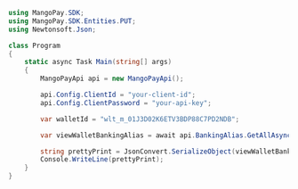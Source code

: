```csharp .NET 
using MangoPay.SDK;
using MangoPay.SDK.Entities.PUT;
using Newtonsoft.Json;

class Program
{
    static async Task Main(string[] args)
    {
        MangoPayApi api = new MangoPayApi();

        api.Config.ClientId = "your-client-id";
        api.Config.ClientPassword = "your-api-key";

        var walletId = "wlt_m_01J3D02K6ETV3BDP88C7PD2NDB";

        var viewWalletBankingAlias = await api.BankingAlias.GetAllAsync(walletId, null, null);

        string prettyPrint = JsonConvert.SerializeObject(viewWalletBankingAlias, Formatting.Indented);
        Console.WriteLine(prettyPrint);
    }
}
```